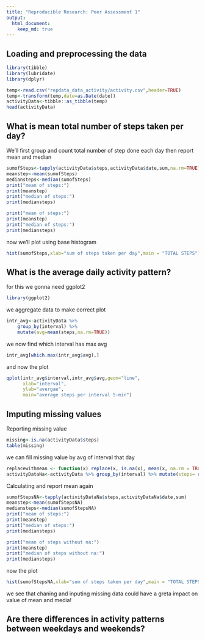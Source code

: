 ```yaml
---
title: "Reproducible Research: Peer Assessment 1"
output: 
  html_document:
    keep_md: true
---
```



## Loading and preprocessing the data
```r
library(tibble)
library(lubridate)
library(dplyr)
```

```r
temp<-read.csv("repdata_data_activity/activity.csv",header=TRUE)
temp<-transform(temp,date=as.Date(date))
activityData<-tibble::as_tibble(temp)
head(activityData)
```



## What is mean total number of steps taken per day?
We'll first group and count total number of step done each day then report mean and median

```r
sumofSteps<-tapply(activityData$steps,activityData$date,sum,na.rm=TRUE)
meanstep<-mean(sumofSteps)
mediansteps<-median(sumofSteps)
print("mean of steps:")
print(meanstep)
print("median of steps:")
print(mediansteps)
```

```r
print("mean of steps:")
print(meanstep)
print("median of steps:")
print(mediansteps)
```

now we'll plot using base histogram

```r
hist(sumofSteps,xlab="sum of steps taken per day",main = "TOTAL STEPS")
```

## What is the average daily activity pattern?
for this we gonna need ggplot2 
```r
library(ggplot2)
```

we aggregate data to make correct plot 
```r
intr_avg<-activityData %>% 
    group_by(interval) %>% 
    mutate(avg=mean(steps,na.rm=TRUE))
```

we now find which interval has max avg
```r
intr_avg[which.max(intr_avg$avg),]
```

and now the plot 
```r
qplot(intr_avg$interval,intr_avg$avg,geom="line",
      xlab="interval",
      ylab="avergae",
      main="average steps per interval 5-min")

```

## Imputing missing values
Reporting missing value
```r
missing<-is.na(activityData$steps)
table(missing)
```

we can fill missing value by avg of interval that day

```r
replacewithmean <- function(x) replace(x, is.na(x), mean(x, na.rm = TRUE))
activityDataNa<-activityData %>% group_by(interval) %>% mutate(steps= replacewithmean(steps)) 

```

Calculating and report mean again 
```r
sumofStepsNA<-tapply(activityDataNa$steps,activityDataNa$date,sum)
meanstep<-mean(sumofStepsNA)
mediansteps<-median(sumofStepsNA)
print("mean of steps:")
print(meanstep)
print("median of steps:")
print(mediansteps)
```

```r
print("mean of steps without na:")
print(meanstep)
print("median of steps without na:")
print(mediansteps)
```

now the plot 
```r
hist(sumofStepsNA,xlab="sum of steps taken per day",main = "TOTAL STEPS",breaks=20)
```

we see that chaning and inputing missing data could have a greta impact on value of mean and media!


## Are there differences in activity patterns between weekdays and weekends?
